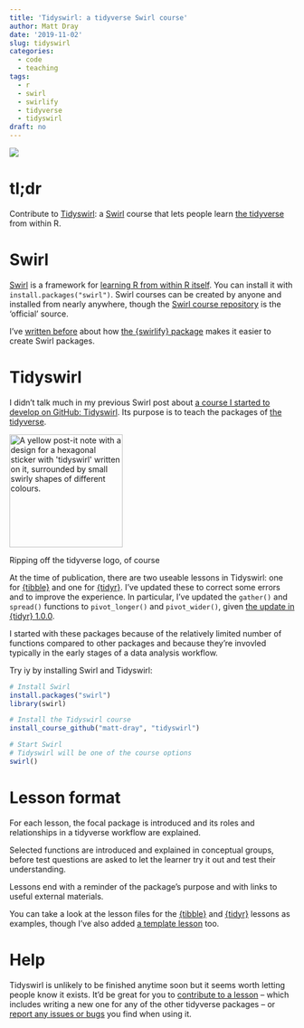 ```yaml
---
title: 'Tidyswirl: a tidyverse Swirl course'
author: Matt Dray
date: '2019-11-02'
slug: tidyswirl
categories:
  - code
  - teaching
tags:
  - r
  - swirl
  - swirlify
  - tidyverse
  - tidyswirl
draft: no
---
```


![](/post/2019-11-02-tidyswirl-a-tidyverse-swirl-course_files/tidyswirl.gif)

# tl;dr

Contribute to [Tidyswirl](https://github.com/matt-dray/tidyswirl){target="_blank"}: a [Swirl](https://swirlstats.com/){target="_blank"} course that lets people learn [the tidyverse](https://www.tidyverse.org/){target="_blank"} from within R.

# Swirl

[Swirl](https://swirlstats.com/){target="_blank"} is a framework for [learning R from within R itself](https://swirlstats.com/students.html){target="_blank"}. You can install it with `install.packages("swirl")`. Swirl courses can be created by anyone and installed from nearly anywhere, though the [Swirl course repository](https://swirlstats.com/scn/title.html){target="_blank"} is the 'official' source.

I've [written before](https://www.rostrum.blog/2019/05/10/swirlify/){target="_blank"} about how [the {swirlify} package](http://swirlstats.com/swirlify/){target="_blank"} makes it easier to create Swirl packages.

# Tidyswirl

I didn't talk much in my previous Swirl post about [a course I started to develop on GitHub: Tidyswirl](https://github.com/matt-dray/tidyswirl){target="_blank"}. Its purpose is to teach the packages of [the tidyverse](https://www.tidyverse.org/){target="_blank"}.

<div class="figure">
<img src="/post/2019-11-02-tidyswirl-a-tidyverse-swirl-course_files/tidyswirl.jpg" alt="A yellow post-it note with a design for a hexagonal sticker with 'tidyswirl' written on it, surrounded by small swirly shapes of different colours." width=200 />
<p class="caption">Ripping off the tidyverse logo, of course</p>
</div>

At the time of publication, there are two useable lessons in Tidyswirl: one for [{tibble}](https://tibble.tidyverse.org/){target="_blank"} and one for [{tidyr}](https://tidyr.tidyverse.org/){target="_blank"}. I've updated these to correct some errors and to improve the experience. In particular, I've updated the `gather()` and `spread()` functions to `pivot_longer()` and `pivot_wider()`, given [the update in {tidyr} 1.0.0](https://www.tidyverse.org/articles/2019/09/tidyr-1-0-0/){target="_blank"}.

I started with these packages because of the relatively limited number of functions compared to other packages and because they're invovled typically in the early stages of a data analysis workflow.

Try iy by installing Swirl and Tidyswirl:

```r
# Install Swirl
install.packages("swirl")
library(swirl)

# Install the Tidyswirl course
install_course_github("matt-dray", "tidyswirl")

# Start Swirl
# Tidyswirl will be one of the course options
swirl()
```

# Lesson format

For each lesson, the focal package is introduced and its roles and relationships in a tidyverse workflow are explained.

Selected functions are introduced and explained in conceptual groups, before test questions are asked to let the learner try it out and test their understanding.

Lessons end with a reminder of the package's purpose and with links to useful external materials.

You can take a look at the lesson files for the [{tibble}](https://github.com/matt-dray/tidyswirl/blob/master/tibble/lesson.yaml){target="_blank"} and [{tidyr}](https://github.com/matt-dray/tidyswirl/blob/master/tidyr/lesson.yaml){target="_blank"} lessons as examples, though I've also added [a template lesson](https://github.com/matt-dray/tidyswirl/blob/master/template/lesson.yaml){target="_blank"} too.

# Help

Tidyswirl is unlikely to be finished anytime soon but it seems worth letting people know it exists. It'd be great for you to [contribute to a lesson](https://github.com/matt-dray/tidyswirl/blob/master/CONTRIBUTING.md){target="_blank"} -- which includes writing a new one for any of the other tidyverse packages -- or [report any issues or bugs](https://github.com/matt-dray/tidyswirl/issues){target="_blank"} you find when using it.
